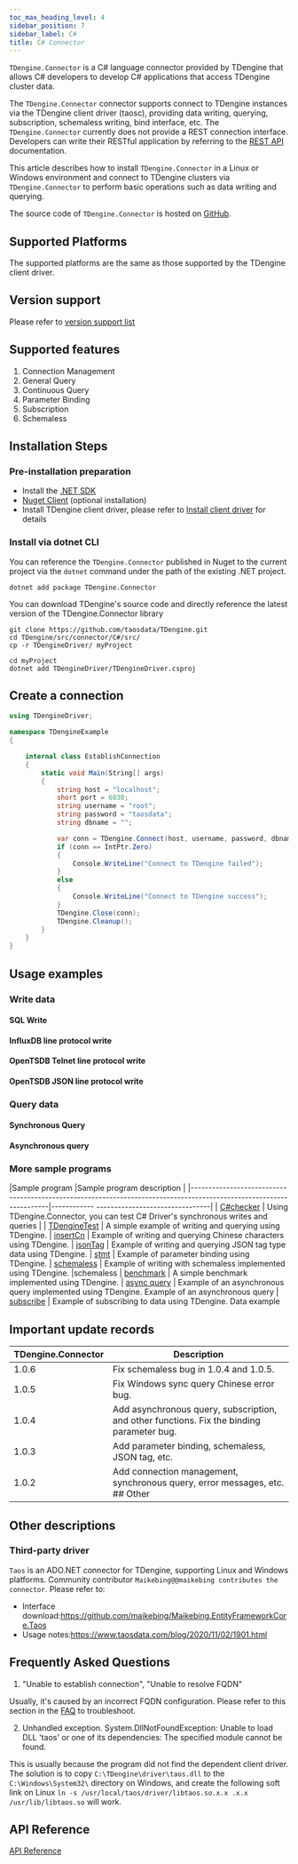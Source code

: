```yaml
---
toc_max_heading_level: 4
sidebar_position: 7
sidebar_label: C#
title: C# Connector
---
```





`TDengine.Connector` is a C# language connector provided by TDengine that allows C# developers to develop C# applications that access TDengine cluster data.

The `TDengine.Connector` connector supports connect to TDengine instances via the TDengine client driver (taosc), providing data writing, querying, subscription, schemaless writing, bind interface, etc. The `TDengine.Connector` currently does not provide a REST connection interface. Developers can write their RESTful application by referring to the [REST API](/reference/rest-api/) documentation.

This article describes how to install `TDengine.Connector` in a Linux or Windows environment and connect to TDengine clusters via `TDengine.Connector` to perform basic operations such as data writing and querying.

The source code of `TDengine.Connector` is hosted on [GitHub](https://github.com/taosdata/taos-connector-dotnet).

## Supported Platforms

The supported platforms are the same as those supported by the TDengine client driver.

## Version support

Please refer to [version support list](/reference/connector#version-support)

## Supported features

1. Connection Management
2. General Query
3. Continuous Query
4. Parameter Binding
5. Subscription
6. Schemaless

## Installation Steps

### Pre-installation preparation

* Install the [.NET SDK](https://dotnet.microsoft.com/download)
* [Nuget Client](https://docs.microsoft.com/en-us/nuget/install-nuget-client-tools) (optional installation)
* Install TDengine client driver, please refer to [Install client driver](/reference/connector/#install-client-driver) for details

### Install via dotnet CLI

<Tabs defaultValue="CLI">
<TabItem value="CLI" label="Get C# driver using dotnet CLI">

You can reference the `TDengine.Connector` published in Nuget to the current project via the `dotnet` command under the path of the existing .NET project.

```
dotnet add package TDengine.Connector
```

</TabItem>
<TabItem value="source" label="Use source code to get C# driver">

You can download TDengine's source code and directly reference the latest version of the TDengine.Connector library

```
git clone https://github.com/taosdata/TDengine.git
cd TDengine/src/connector/C#/src/
cp -r TDengineDriver/ myProject

cd myProject
dotnet add TDengineDriver/TDengineDriver.csproj
```
</TabItem>
</Tabs>

## Create a connection

```csharp
using TDengineDriver;

namespace TDengineExample
{

    internal class EstablishConnection
    {
        static void Main(String[] args)
        {
            string host = "localhost";
            short port = 6030;
            string username = "root";
            string password = "taosdata";
            string dbname = "";

            var conn = TDengine.Connect(host, username, password, dbname, port);
            if (conn == IntPtr.Zero)
            {
                Console.WriteLine("Connect to TDengine failed");
            }
            else
            {
                Console.WriteLine("Connect to TDengine success");
            }
            TDengine.Close(conn);
            TDengine.Cleanup();
        }
    }
}

```

## Usage examples

### Write data

#### SQL Write

<CSInsert />

#### InfluxDB line protocol write

<CSInfluxLine />

#### OpenTSDB Telnet line protocol write

<CSOpenTSDBTelnet />

#### OpenTSDB JSON line protocol write

<CSOpenTSDBJson />

### Query data

#### Synchronous Query

<CSQuery />

#### Asynchronous query

<CSAsyncQuery />

### More sample programs

|Sample program |Sample program description |
|--------------------------------------------------------------------------------------------------------------------|------------ --------------------------------|
| [C#checker](https://github.com/taosdata/TDengine/tree/develop/examples/C%23/C%23checker) | Using TDengine.Connector, you can test C# Driver's synchronous writes and queries |
| [TDengineTest](https://github.com/taosdata/TDengine/tree/develop/examples/C%23/TDengineTest) | A simple example of writing and querying using TDengine.
| [insertCn](https://github.com/taosdata/TDengine/tree/develop/examples/C%23/insertCn) | Example of writing and querying Chinese characters using TDengine.
| [jsonTag](https://github.com/taosdata/TDengine/tree/develop/examples/C%23/jsonTag) | Example of writing and querying JSON tag type data using TDengine.
| [stmt](https://github.com/taosdata/TDengine/tree/develop/examples/C%23/stmt) | Example of parameter binding using TDengine.
| [schemaless](https://github.com/taosdata/TDengine/tree/develop/examples/C%23/schemaless) | Example of writing with schemaless implemented using TDengine. |schemaless
| [benchmark](https://github.com/taosdata/TDengine/tree/develop/examples/C%23/taosdemo) | A simple benchmark implemented using TDengine.
| [async query](https://github.com/taosdata/taos-connector-dotnet/blob/develop/examples/QueryAsyncSample.cs) | Example of an asynchronous query implemented using TDengine. Example of an asynchronous query
| [subscribe](https://github.com/taosdata/taos-connector-dotnet/blob/develop/examples/SubscribeSample.cs) | Example of subscribing to data using TDengine. Data example

## Important update records

| TDengine.Connector | Description |
|--------------------|--------------------------------|
| 1.0.6 | Fix schemaless bug in 1.0.4 and 1.0.5. |
| 1.0.5 | Fix Windows sync query Chinese error bug. | 1.0.4 | Fix schemaless bug.
| 1.0.4 | Add asynchronous query, subscription, and other functions. Fix the binding parameter bug.
| 1.0.3 | Add parameter binding, schemaless, JSON tag, etc. | new
| 1.0.2 | Add connection management, synchronous query, error messages, etc.   ## Other

## Other descriptions

### Third-party driver

`Taos` is an ADO.NET connector for TDengine, supporting Linux and Windows platforms. Community contributor `Maikebing@@maikebing contributes the connector`. Please refer to:

* Interface download:<https://github.com/maikebing/Maikebing.EntityFrameworkCore.Taos>
* Usage notes:<https://www.taosdata.com/blog/2020/11/02/1901.html>

## Frequently Asked Questions

1. "Unable to establish connection", "Unable to resolve FQDN"

  Usually, it's caused by an incorrect FQDN configuration. Please refer to this section in the [FAQ](https://docs.tdengine.com/2.4/train-faq/faq/#2-how-to-handle-unable-to-establish-connection) to troubleshoot. 

2. Unhandled exception. System.DllNotFoundException: Unable to load DLL 'taos' or one of its dependencies: The specified module cannot be found.

  This is usually because the program did not find the dependent client driver. The solution is to copy `C:\TDengine\driver\taos.dll` to the `C:\Windows\System32\` directory on Windows, and create the following soft link on Linux `ln -s /usr/local/taos/driver/libtaos.so.x.x .x.x /usr/lib/libtaos.so` will work.

## API Reference

[API Reference](https://docs.taosdata.com/api/connector-csharp/html/860d2ac1-dd52-39c9-e460-0829c4e5a40b.htm)
